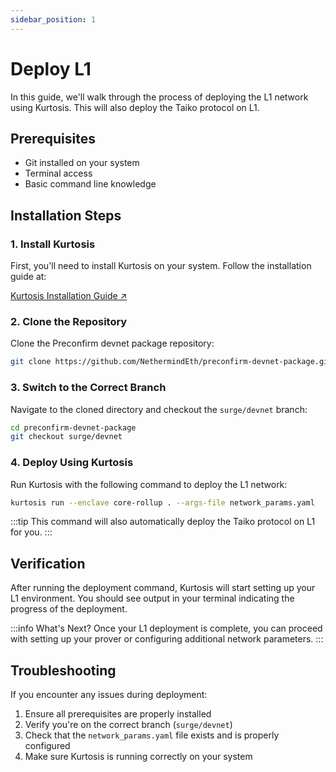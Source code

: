 ```yaml
---
sidebar_position: 1
---
```


# Deploy L1

In this guide, we'll walk through the process of deploying the L1 network using Kurtosis. This will also deploy the Taiko protocol on L1.

## Prerequisites

- Git installed on your system
- Terminal access
- Basic command line knowledge

## Installation Steps

### 1. Install Kurtosis

First, you'll need to install Kurtosis on your system. Follow the installation guide at:

<div className="flex justify-center my-8">
  <a
    className="button button--primary button--lg"
    href="https://docs.kurtosis.com/quickstart"
    target="_blank"
    rel="noopener noreferrer"
  >
    Kurtosis Installation Guide ↗
  </a>
</div>

### 2. Clone the Repository

Clone the Preconfirm devnet package repository:

```bash
git clone https://github.com/NethermindEth/preconfirm-devnet-package.git
```

### 3. Switch to the Correct Branch

Navigate to the cloned directory and checkout the `surge/devnet` branch:

```bash
cd preconfirm-devnet-package
git checkout surge/devnet
```

### 4. Deploy Using Kurtosis

Run Kurtosis with the following command to deploy the L1 network:

```bash
kurtosis run --enclave core-rollup . --args-file network_params.yaml
```

:::tip
This command will also automatically deploy the Taiko protocol on L1 for you.
:::

## Verification

After running the deployment command, Kurtosis will start setting up your L1 environment. You should see output in your terminal indicating the progress of the deployment.

:::info What's Next?
Once your L1 deployment is complete, you can proceed with setting up your prover or configuring additional network parameters.
:::

## Troubleshooting

If you encounter any issues during deployment:

1. Ensure all prerequisites are properly installed
2. Verify you're on the correct branch (`surge/devnet`)
3. Check that the `network_params.yaml` file exists and is properly configured
4. Make sure Kurtosis is running correctly on your system
